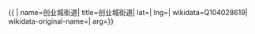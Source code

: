 {{ {{{1|PRC admin/showdata}}}|
name=创业城街道|
title=创业城街道|
lat=|
lng=|
wikidata=Q104028619|
wikidata-original-name=|
arg={{{arg|}}}}}